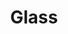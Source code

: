 ---
title: "Glass"
meta_title: "Glass craft"
description: "Craft de Glass"
rank: "e"
draft: false
name: "Glass"
recipe_img: "https://wiki.pokexgames.com/images/1/15/Glass.png"
level: 7
craft_time: 30
result: 1
value_npc: 1
ingredients:
  - name: "Sandbag"
    quantity: 2
    item_img: "https://wiki.pokexgames.com/images/5/52/SandbagMark.png"
    value_npc: 1
---